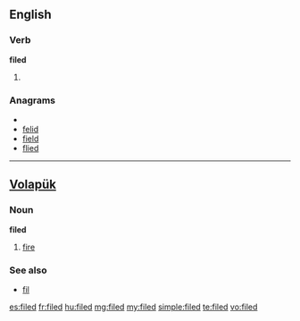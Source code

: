 ==English==

===Verb===
'''filed'''

# {{past of|file}}

===Anagrams===
* {{alphagram|defil}}
* [[felid#English|felid]]
* [[field#English|field]]
* [[flied#English|flied]]


----
==[[Volapük]]==

===Noun===
'''filed'''

# [[fire]]

===See also===
*[[fil]]

[[es:filed]]
[[fr:filed]]
[[hu:filed]]
[[mg:filed]]
[[my:filed]]
[[simple:filed]]
[[te:filed]]
[[vo:filed]]